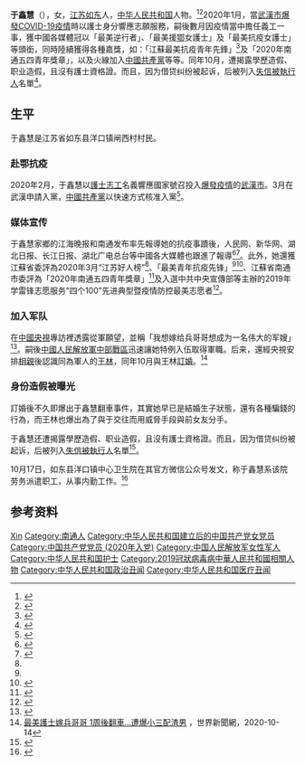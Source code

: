 {{Copy edit|time=2020-10-22T16:08:09+00:00}}
{{NoteTA|T=zh-hans:于鑫慧; zh-hant:于鑫慧;|1=zh-hans:于鑫慧; zh-hant:于鑫慧;}}

'''于鑫慧'''（{{bd|1996年|2月27日||}}），女，[[江苏|江苏]][[如东县|如东]]人，[[中华人民共和国|中华人民共和国]]人物。<ref name=江苏好人榜>{{Cite web|title=2020年3月“江苏好人榜”发布|url=http://wm.jschina.com.cn/haorenbang/jh/2020/2020z/202004/t20200401_6585649.shtml|accessdate=2020-10-14|work=江苏文明网|archive-date=2020-09-25|archive-url=https://web.archive.org/web/20200925200216/http://wm.jschina.com.cn/haorenbang/jh/2020/2020z/202004/t20200401_6585649.shtml|dead-url=no}}</ref><ref>{{Cite web|title=于鑫慧多次收到匿名外卖|url=http://www.zgnt.net/jhwbszb/pc/c/202004/20/content_14707.html|accessdate=2020-10-16|work=江海晚报|archive-date=2020-10-17|archive-url=https://web.archive.org/web/20201017130011/http://www.zgnt.net/jhwbszb/pc/c/202004/20/content_14707.html|dead-url=no}}</ref>2020年1月，當[[2019冠狀病毒病武漢市疫情|武漢市爆發COVID-19疫情]]時以護士身分響應志願服務，嗣後數月因疫情當中擔任義工一事，獲中國各媒體冠以「最美逆行者」、「最美援[[湖北省|鄂]]女護士」及「最美抗疫女護士」等頭銜，同時陸續獲得各種嘉獎，如：「江蘇最美抗疫青年先鋒」<ref name=最美青年抗疫先锋>{{Cite web|title=志愿者于鑫慧获评江苏“最美青年抗疫先锋”|url=http://49e1de89e0f55079.epaper.routeryun.com/Article/index/aid/3417851.html|accessdate=2020-10-16|work=如东日报|archive-date=2020-10-19|archive-url=https://web.archive.org/web/20201019142503/http://49e1de89e0f55079.epaper.routeryun.com/Article/index/aid/3417851.html|dead-url=no}}</ref>及「2020年南通五四青年獎章」，以及火線加入[[中國共產黨|中國共產黨]]等等。同年10月，遭揭露學歷造假、职业造假，且沒有護士資格證。而且，因为借贷纠纷被起诉，后被列入[[失信被執行人|失信被執行人]]名單<ref>{{Cite web|language=zh-hans|url=http://www.jksb.com.cn/html/xinwen/2020/1016/166682.html|title=《援鄂护士身份和卫校毕业都造假 南通卫校：没这个人|publisher=健康時報|author=王真|via=健康時報網|date=2020-10-16|accessdate=2020-10-19|archive-date=2020-10-31|archive-url=https://web.archive.org/web/20201031070657/http://www.jksb.com.cn/html/xinwen/2020/1016/166682.html|dead-url=no}}</ref>。

== 生平 ==
于鑫慧是江苏省如东县洋口镇闸西村村民。

=== 赴鄂抗疫 ===
2020年2月，于鑫慧以[[護士|護士]][[志工|志工]]名義響應國家號召投入[[2019冠狀病毒病武漢市疫情|爆發疫情]]的[[武漢市|武漢市]]。3月在武漢申請入黨，[[中國共產黨|中國共產黨]]以快速方式核准入黨<ref>{{Cite web|language=zh-hans|title=最美逆行者于鑫慧火线入党|url=http://www.zgnt.net/ntrbszb/pc/c/202003/25/content_10968.html|publisher=南通日報|author1=杨新明|author2=徐爱银|date=2020-03-25|accessdate=2020-10-19|archive-date=2020-10-20|archive-url=https://web.archive.org/web/20201020115952/http://www.zgnt.net/ntrbszb/pc/c/202003/25/content_10968.html}}</ref>。

=== 媒体宣传 ===
于鑫慧家鄉的江海晚报和南通发布率先報導她的抗疫事蹟後，人民网、新华网、湖北日报、长江日报、湖北广电总台等中國各大媒體也跟進了報導<ref>{{Cite web|language=zh-hans|title=南通“95”后驰援武汉志愿者于鑫慧归来|url=http://js.people.com.cn/n2/2020/0416/c360303-33953972.html|publisher=南通日報|via=人民網|author=俞慧娟|date=2020-04-16|accessdate=2021-02-07}}</ref><ref>{{Cite web|language=zh-hans|title=一个莆田系前台的励志故事|url=http://k.sina.com.cn/article_1718259005_666a8d3d01900t4zb.html?subch=onews|publisher=浙江之聲|via=新浪網|author=|date=2020-10-22|accessdate=2021-02-07|archive-date=2021-02-06|archive-url=https://web.archive.org/web/20210206175236/http://k.sina.com.cn/article_1718259005_666a8d3d01900t4zb.html?subch=onews|dead-url=no}}</ref>。此外，她還獲江蘇省委評為2020年3月“江苏好人榜”<ref name=江苏好人榜 />、「最美青年抗疫先锋」<ref name=最美青年抗疫先锋 /><ref>{{Cite web|language=zh-hans|title=战“疫”绽放青春 争当“农商先锋”|url=http://xhv5.xhby.net/mp3/pc/c/202005/17/c776277.html|publisher=新華日報|author=陈璐璐|date=2020-05-17|accessdate=2021-02-07|archive-date=2021-02-06|archive-url=https://web.archive.org/web/20210206180031/http://xhv5.xhby.net/mp3/pc/c/202005/17/c776277.html|dead-url=no}}</ref>、江蘇省南通市委評為「2020年南通五四青年獎章」<ref>{{Cite web|language=zh-hans|title=于鑫慧等人获第十一届南通青年五四奖章|url=http://www.cz24tnfx.com/ntwh/16311.html|publisher=南通新闻网|author=唐佳美|date=2020-05-06|accessdate=2021-02-07|archive-date=2021-02-08|archive-url=https://web.archive.org/web/20210208115850/http://www.cz24tnfx.com/ntwh/16311.html|dead-url=no}}</ref>及入選中共中央宣傳部等主辦的2019年学雷锋志愿服务“四个100”先进典型暨疫情防控最美志愿者<ref>{{Cite web|language=zh-hans|title=2019年学雷锋志愿服务“四个100”先进典型暨百名疫情防控最美志愿者|url=http://www.wenming.cn/specials/zyfw/2019sg100/rxmd/|publisher=中國文明网|author=|date=2020-05-06|accessdate=2021-02-07|archive-date=2021-02-06|archive-url=https://web.archive.org/web/20210206181844/http://www.wenming.cn/specials/zyfw/2019sg100/rxmd/|dead-url=no}}</ref>。

=== 加入军队 ===
在[[中國央視|中國央視]]專訪裡透露從軍願望，並稱「我想嫁给兵哥哥想成为一名伟大的军嫂」<ref>{{Cite web|language=zh-hans|url=http://news.ynet.com/2020/04/26/2552374t2518.html|title=单身兵哥哥快出现！援鄂护士小于姑娘想当军嫂！|publisher=央視軍事|author=责任编辑：周珊珊|via=北青網|date=2020-04-26|accessdate=2020-10-19|archive-date=2020-10-20|archive-url=https://web.archive.org/web/20201020001346/http://news.ynet.com/2020/04/26/2552374t2518.html}}</ref>。嗣後[[中國人民解放軍中部戰區|中國人民解放軍中部戰區]]迅速讓她特例入伍取得軍職。后来，還經央視安排[[相親|相親]]後認識同為軍人的[[王林|王林]]，同年10月與王林[[訂婚|訂婚]]。<ref>[https://www.worldjournal.com/wj/story/121343/4934876 最美護士嫁兵哥哥 1周後翻車…遭爆小三配渣男] {{Wayback|url=https://www.worldjournal.com/wj/story/121343/4934876 |date=20201021183544 }}，世界新聞網，2020-10-14</ref>

=== 身份造假被曝光 ===
訂婚後不久即爆出于鑫慧翻車事件，其實她早已是結婚生子狀態，還有各種騙錢的行為，而王林也爆出為了與于交往而用威脅手段與前女友分手。

于鑫慧还遭揭露學歷造假、职业造假，且沒有護士資格證。而且，因为借贷纠纷被起诉，后被列入[[失信被執行人|失信被執行人]]名單<ref>{{Cite web|language=zh-hans|url=http://www.jksb.com.cn/html/xinwen/2020/1016/166682.html|title=援鄂护士身份和卫校毕业都造假 南通卫校：没这个人|publisher=健康時報|author=王真|via=健康時報網|date=2020-10-16|accessdate=2020-10-19|archive-date=2020-10-31|archive-url=https://web.archive.org/web/20201031070657/http://www.jksb.com.cn/html/xinwen/2020/1016/166682.html|dead-url=no}}</ref>。

10月17日，如东县洋口镇中心卫生院在其官方微信公众号发文，称于鑫慧系该院劳务派遣职工，从事内勤工作。<ref>{{Cite web|title=“最美女护士”于鑫慧翻车了吗？官方回应来了|url=https://www.icswb.com/h/163/20201018/680670.html|accessdate=2020-10-22|work=长沙晚报网}}</ref>

== 参考资料 ==
{{reflist}}



{{DEFAULTSORT:Yu于}}
[[Category:于姓|Xin]]
[[Category:南通人|Category:南通人]]
[[Category:中华人民共和国建立后的中国共产党女党员|Category:中华人民共和国建立后的中国共产党女党员]]
[[Category:中国共产党党员_(2020年入党)|Category:中国共产党党员 (2020年入党)]]
[[Category:中国人民解放军女性军人|Category:中国人民解放军女性军人]]
[[Category:中华人民共和国护士|Category:中华人民共和国护士]]
[[Category:2019冠狀病毒病中華人民共和國相關人物|Category:2019冠狀病毒病中華人民共和國相關人物]]
[[Category:中华人民共和国政治丑闻|Category:中华人民共和国政治丑闻]]
[[Category:中华人民共和国医疗丑闻|Category:中华人民共和国医疗丑闻]]